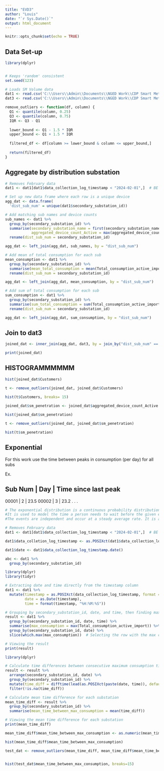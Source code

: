 ```yaml
---
title: "EVD3"
author: "Louis"
date: "`r Sys.Date()`"
output: html_document
---
```


```r
knitr::opts_chunk$set(echo = TRUE)
```

## Data Set-up

```r
library(dplyr)


# Keeps 'random' consistent
set.seed(123)

# Loads SM Volume data
dat1 <- read.csv('C:\\Users\\Admin\\Documents\\NGED Work\\CDP Smart Meter Data\\Data\\all_sm_data.csv')
dat3 <- read.csv('C:\\Users\\Admin\\Documents\\NGED Work\\CDP Smart Meter Data\\Data\\distribution-substations-january-2024.csv')
```

```r
remove_outliers <- function(df, column) {
  Q1 <- quantile(column, 0.25)
  Q3 <- quantile(column, 0.75)
  IQR <- Q3 - Q1
  
  lower_bound <- Q1 - 1.5 * IQR
  upper_bound <- Q1 + 1.5 * IQR
  
  filtered_df <- df[column >= lower_bound & column <= upper_bound,]
  
  return(filtered_df)
}
```

## Aggregate by distribution substation

```r
# Removes February data
dat1 <- dat1[dat1$data_collection_log_timestamp < "2024-02-01",]  # BE CAREFUL AS dat1 HAS BEEN REPLACED

# Set up new data frame where each row is a unique device
agg_dat <- data.frame(
  'dist_sub_num' = unique(dat1$secondary_substation_id))

# Add matching sub names and device counts
sub_names <- dat1 %>%
  group_by(secondary_substation_id) %>%
  summarise(secondary_substation_name = first(secondary_substation_name),
            aggregated_device_count_Active = max(aggregated_device_count_Active)) %>%
  rename(dist_sub_num = secondary_substation_id)

agg_dat <- left_join(agg_dat, sub_names, by = "dist_sub_num")

# Add mean of total consumption for each sub
mean_consumption <- dat1 %>%
  group_by(secondary_substation_id) %>%
  summarise(mean_total_consumption = mean(Total_consumption_active_import, na.rm = TRUE)) %>%
  rename(dist_sub_num = secondary_substation_id)

agg_dat <- left_join(agg_dat, mean_consumption, by = "dist_sub_num")

# Add sum of total consumption for each sub
sum_consumption <- dat1 %>%
  group_by(secondary_substation_id) %>%
  summarise(sum_total_consumption = sum(Total_consumption_active_import, na.rm = TRUE)) %>%
  rename(dist_sub_num = secondary_substation_id)

agg_dat <- left_join(agg_dat, sum_consumption, by = "dist_sub_num")
```


## Join to dat3

```r
joined_dat <- inner_join(agg_dat, dat3, by = join_by("dist_sub_num" == "Substation.Number"))

print(joined_dat)
```

## HISTOGRAMMMMMM

```r
hist(joined_dat$Customers)

t <- remove_outliers(joined_dat, joined_dat$Customers)

hist(t$Customers, breaks= 15)
```

```r
joined_dat$sm_penetration <- joined_dat$aggregated_device_count_Active / joined_dat$Customers
  
hist(joined_dat$sm_penetration)

t <- remove_outliers(joined_dat, joined_dat$sm_penetration)

hist(t$sm_penetration)
```

## Exponential

For this work use the time between peaks in consumption (per day) for all subs

Ex.

Sub Num | Day | Time since last peak
------------------------------------
 00001  |  2  |        23.5
 00002  |  3  |        23.2
 .
 .
 .

```r
# The exponential distribution is a continuous probability distribution that models the time between events in a Poisson point process.
#It is used to model the time a person needs to wait before the given event happens.
#The events are independent and occur at a steady average rate. It is a way to model the time between events that happen randomly and continuously

# Removes February data
dat1 <- dat1[dat1$data_collection_log_timestamp < "2024-02-01",]  # BE CAREFUL AS dat1 HAS BEEN REPLACED

dat1$data_colletion_log_timestamp <- as.POSIXct(dat1$data_collection_log_timestamp)

dat1$date <- dat1$data_collection_log_timestamp.date()

abc <- dat1 %>%
  group_by(secondary_substation_id)

```

```r
library(dplyr)
library(tidyr)

# Extracting date and time directly from the timestamp column
dat1 <- dat1 %>%
  mutate(timestamp = as.POSIXct(data_collection_log_timestamp, format = "%Y-%m-%d %H:%M:%S+00:00"),
         date = as.Date(timestamp),
         time = format(timestamp, "%H:%M:%S"))
```

```r
# Grouping by secondary_substation_id, date, and time, then finding max consumption
result <- dat1 %>%
  group_by(secondary_substation_id, date, time) %>%
  summarise(max_consumption = max(Total_consumption_active_import)) %>%
  group_by(secondary_substation_id, date) %>%
  slice(which.max(max_consumption))  # Selecting the row with the max consumption for each date

# Viewing the result
print(result)

```

```r
library(dplyr)

# Calculate time differences between consecutive maximum consumption timestamps
result <- result %>%
  arrange(secondary_substation_id, date) %>%
  group_by(secondary_substation_id) %>%
  mutate(time_diff = difftime(lead(as.POSIXct(paste(date, time)), default = last(as.POSIXct(paste(date, time)))), as.POSIXct(paste(date, time)), units = "mins")) %>%
  filter(!is.na(time_diff))

# Calculate mean time difference for each substation
mean_time_diff <- result %>%
  group_by(secondary_substation_id) %>%
  summarise(mean_time_between_max_consumption = mean(time_diff))

# Viewing the mean time difference for each substation
print(mean_time_diff)
```

```r
mean_time_diff$mean_time_between_max_consumption <- as.numeric(mean_time_diff$mean_time_between_max_consumption)

hist(mean_time_diff$mean_time_between_max_consumption)

test_dat <- remove_outliers(mean_time_diff, mean_time_diff$mean_time_between_max_consumption)


hist(test_dat$mean_time_between_max_consumption, breaks=15)

```